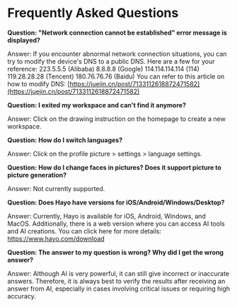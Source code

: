 # Frequently Asked Questions
**Question: "Network connection cannot be established" error message is displayed?**

Answer: If you encounter abnormal network connection situations, you can try to modify the device's DNS to a public DNS. Here are a few for your reference:
223.5.5.5 (Alibaba)
8.8.8.8 (Google)
114.114.114.114 (114)
119.28.28.28 (Tencent)
180.76.76.76 (Baidu)
You can refer to this article on how to modify DNS: [https://juejin.cn/post/7133112618872471582](https://juejin.cn/post/7133112618872471582)

**Question: I exited my workspace and can't find it anymore?**

Answer: Click on the drawing instruction on the homepage to create a new workspace.

**Question: How do I switch languages?**

Answer: Click on the profile picture > settings > language settings.

**Question: How do I change faces in pictures? Does it support picture to picture generation?**

Answer: Not currently supported.

**Question: Does Hayo have versions for iOS/Android/Windows/Desktop?**

Answer: Currently, Hayo is available for iOS, Android, Windows, and MacOS. Additionally, there is a web version where you can access AI tools and AI creations. You can click here for more details: https://www.hayo.com/download

**Question: The answer to my question is wrong? Why did I get the wrong answer?**

Answer: Although AI is very powerful, it can still give incorrect or inaccurate answers. Therefore, it is always best to verify the results after receiving an answer from AI, especially in cases involving critical issues or requiring high accuracy.
